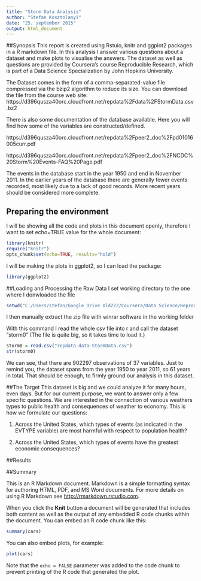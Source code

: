 ```yaml
---
title: "Storm Data Analysis"
author: "Stefan Kosztolanyi"
date: "25. september 2015"
output: html_document
---
```

##Synopsis
This report is created using Rstuio, knitr and ggplot2 packages in a R markdown file.
In this analysis I answer various questions about a dataset and make plots to visualise the answers.
The dataset as well as questions are provided by Coursera's course Reproducible Research, which is part of a Data Science Specialization by John Hopkins University.

The Dataset comes in the form of a comma-separated-value file compressed via the bzip2 algorithm to reduce its size. You can download the file from the course web site:
https://d396qusza40orc.cloudfront.net/repdata%2Fdata%2FStormData.csv.bz2

There is also some documentation of the database available. Here you will find how some of the variables are constructed/defined.

https://d396qusza40orc.cloudfront.net/repdata%2Fpeer2_doc%2Fpd01016005curr.pdf

https://d396qusza40orc.cloudfront.net/repdata%2Fpeer2_doc%2FNCDC%20Storm%20Events-FAQ%20Page.pdf

The events in the database start in the year 1950 and end in November 2011. In the earlier years of the database there are generally fewer events recorded, most likely due to a lack of good records. More recent years should be considered more complete.

## Preparing the environment

I will be showing all the code and plots in this document openly, therefore I want to set echo=TRUE value for the whole document:
```r
library(knitr)
require("knitr")
opts_chunk$set(echo=TRUE, results="hold")
```

I will be making the plots in ggplot2, so I can load the package:
```r
library(ggplot2)
```

##Loading and Processing the Raw Data
I set working directory to the one where I donwloaded the file
```r
setwd("C:/Users/stefan/Google Drive OldZZZ/Coursera/Data Science/Reproducible research")
```

I then manually extract the zip file with winrar software in the working folder

With this command I read the whole csv file into r and call the dataset "storm0"
(The file is quite big, so it takes time to load it.)
```r
storm0 = read.csv("repdata-data-StormData.csv")
str(storm0)

```

We can see, that there are 902297 observations of 37 variables. Just to remind you, the dataset spans from the year 1950 to year 2011, so 61 years in total. That should be enough, to firmly ground our analysis in this dataset.

##The Target
This dataset is big and we could analyze it for many hours, even days. But for our current purpose, we want to answer only a few specific questions. We are interested in the connection of various weathers types to public health and consequences of weather to economy.
This is how we formulate our questions:

1. Across the United States, which types of events (as indicated in the EVTYPE variable) are most harmful with respect to population health?

2. Across the United States, which types of events have the greatest economic consequences?

##Results

##Summary




This is an R Markdown document. Markdown is a simple formatting syntax for authoring HTML, PDF, and MS Word documents. For more details on using R Markdown see <http://rmarkdown.rstudio.com>.

When you click the **Knit** button a document will be generated that includes both content as well as the output of any embedded R code chunks within the document. You can embed an R code chunk like this:

```r
summary(cars)
```

You can also embed plots, for example:

```r
plot(cars)
```

Note that the `echo = FALSE` parameter was added to the code chunk to prevent printing of the R code that generated the plot.
